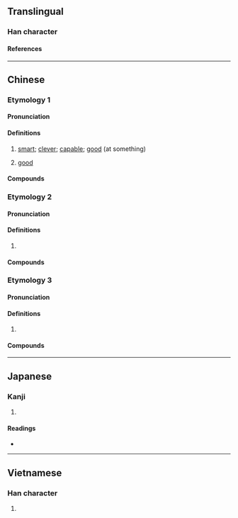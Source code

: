 {{also|加|另}}
{{character info/new}}
==Translingual==

===Han character===
{{Han char|rn=30|rad=口|as=02|sn=5|four=64027|canj=RKS,XRKS|ids=⿰口力}}

====References====
{{Han ref|kx=0174.091|dkj=03269|hdz=10575.010|uh=53FB}}

----

==Chinese==

===Etymology 1===
{{zh-forms|alt=嚦,𥌮,𢤩}}

====Pronunciation====
{{zh-pron
|c=lek1
|c-t=liak2
|h=gd=liag6/lag6
|mn-t=lêh4
|cat=a
}}

====Definitions====
{{zh-hanzi}}

# {{lb|zh|Cantonese|Hakka|Teochew}} [[smart]]; [[clever]]; [[capable]]; [[good]] (at something)
#: {{zh-x|佢 好 叻{lek1} 㗎。|He/she is really '''smart'''.|C}}
#: {{zh-x|佢 唱歌 好 叻{lek1} 㗎。|He/she is '''good''' at singing.|C}}
# {{lb|zh|Teochew}} [[good]]

====Compounds====
{{zh-der|叻仔|叻女|精叻|叻唔切|認叻|讕叻}}

===Etymology 2===
{{zh-forms}}

====Pronunciation====
{{zh-pron
|m=lè,lì
|c=lik1,lak6
|mn=la̍t
|mn-t=lag8
|mc=
|oc=
|ma=
|cat=pn
}}

====Definitions====
{{zh-hanzi}}

# {{zh-short|石叻|[[Singapore]]}}

====Compounds====
{{zh-der|叻埠|叻幣|石叻}}

===Etymology 3===
{{zh-forms}}

====Pronunciation====
{{zh-pron
|m=lè
|c=lik1,lak6
|cat=
}}

====Definitions====
{{zh-hanzi}}

# {{n-g|Used in phonetic translations.}}

====Compounds====
{{zh-der|呵叻|叻㗎|叻沙}}

----

==Japanese==

===Kanji===
{{ja-kanji|grade=|rs=口02}}

# {{defn|lang=ja|sort=口02}}

====Readings====
* {{ja-readings|on=[[ろく]] (roku), [[りょく]] (ryoku)|kun=}}

----

==Vietnamese==

===Han character===
{{vi-hantu|sựt|rs=口02}}

# {{defn|lang=vi|sort=口02}}